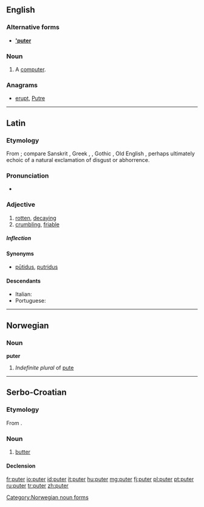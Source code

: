 {{also|Puter|'puter}}
==English==

===Alternative forms===
* '''[['puter]]'''

===Noun===
{{en-noun}}

# {{context|slang|lang=en}} A [[computer]].

===Anagrams===
* [[erupt#English|erupt]], [[Putre#English|Putre]]

----

==Latin==

===Etymology===
From {{etyl|ine-pro|la}} {{m|ine-pro|*pu-}}; compare Sanskrit {{term|पूयति||stinks, rots|lang=sa}}, Greek {{term|πῦον||discharge from a sore|lang=el}}, {{term|πύθω||to rot|lang=el}}, Gothic {{term|𐍆𐌿𐌻𐍃|tr=fuls||foul|lang=got|sc=Goth}}, Old English {{term|fuls||foul|lang=ang}}, perhaps ultimately echoic of a natural exclamation of disgust or abhorrence.

===Pronunciation===
* {{la-pronunc|puter}}

===Adjective===
{{la-adj-3rd-3E|puter|putris|putris|putre#Latin|putre}}

# [[rotten]], [[decaying]]
# [[crumbling]], [[friable]]

=====Inflection=====
{{la-decl-3rd-3E|puter|putr}}

====Synonyms====
* {{sense|rotten}} [[putidus|pūtidus]], [[putridus]]

====Descendants====
* Italian: {{l|it|putre}}
* Portuguese: {{l|pt|podre}}
----

==Norwegian==

===Noun===
'''puter'''

# ''Indefinite plural'' of [[pute#Norwegian|pute]]

[[Category:Norwegian noun forms]]

----

==Serbo-Croatian==

===Etymology===
From {{etyl|de|sh}} {{term|Butter|lang=de}}.

===Noun===
{{sh-noun|g=m|head=pȕter|r|путер|пу̏тер}}

# [[butter]]

====Declension====
{{sh-decl-noun
|puter|putri
|putra|putara
|putru|putrima
|puter|putre
|putre|putri
|putru|putrima
|putrom|putrima
}}

[[fr:puter]]
[[io:puter]]
[[id:puter]]
[[it:puter]]
[[hu:puter]]
[[mg:puter]]
[[fj:puter]]
[[pl:puter]]
[[pt:puter]]
[[ru:puter]]
[[tr:puter]]
[[zh:puter]]